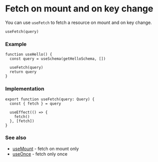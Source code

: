 # Fetch on mount and on key change

You can use `useFetch` to fetch a resource on mount and on key change.

```tsx
useFetch(query) 
```

### Example

```tsx
function useHello() {
  const query = useSchema(getHelloSchema, [])

  useFetch(query)
  return query
}
```

### Implementation

```tsx
export function useFetch(query: Query) {
  const { fetch } = query

  useEffect(() => {
    fetch()
  }, [fetch])
}
```

### See also

- [useMount](/features/use-mount) - fetch on mount only
- [useOnce](/features/use-once) - fetch only once